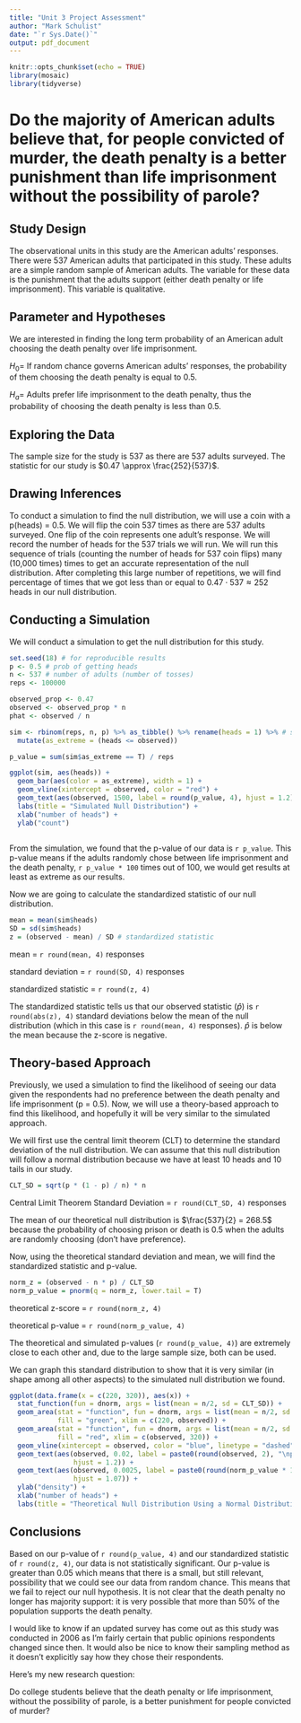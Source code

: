 ```yaml
---
title: "Unit 3 Project Assessment"
author: "Mark Schulist"
date: "`r Sys.Date()`"
output: pdf_document
---
```


```r
knitr::opts_chunk$set(echo = TRUE)
library(mosaic)
library(tidyverse)
```

# Do the majority of American adults believe that, for people convicted of murder, the death penalty is a better punishment than life imprisonment without the possibility of parole?

## Study Design

The observational units in this study are the American adults' responses. There were 537 American adults that participated in this study. These adults are a simple random sample of American adults. The variable for these data is the punishment that the adults support (either death penalty or life imprisonment). This variable is qualitative.

## Parameter and Hypotheses

We are interested in finding the long term probability of an American adult choosing the death penalty over life imprisonment.

$H_0 =$ If random chance governs American adults' responses, the probability of them choosing the death penalty is equal to 0.5.

$H_a =$ Adults prefer life imprisonment to the death penalty, thus the probability of choosing the death penalty is less than 0.5.

```{=tex}
\begin{align*}
H_0{:\hspace{0.2cm}} p = 0.5 \\
H_a{:\hspace{0.2cm}} p < 0.5
\end{align*}
```
## Exploring the Data

The sample size for the study is 537 as there are 537 adults surveyed. The statistic for our study is $0.47 \approx \frac{252}{537}$.

## Drawing Inferences

To conduct a simulation to find the null distribution, we will use a coin with a p(heads) = 0.5. We will flip the coin 537 times as there are 537 adults surveyed. One flip of the coin represents one adult's response. We will record the number of heads for the 537 trials we will run. We will run this sequence of trials (counting the number of heads for 537 coin flips) many (10,000 times) times to get an accurate representation of the null distribution. After completing this large number of repetitions, we will find percentage of times that we got less than or equal to $0.47 \cdot 537 \approx 252$ heads in our null distribution.

## Conducting a Simulation

We will conduct a simulation to get the null distribution for this study.

```r
set.seed(18) # for reproducible results
p <- 0.5 # prob of getting heads
n <- 537 # number of adults (number of tosses)
reps <- 100000

observed_prop <- 0.47
observed <- observed_prop * n
phat <- observed / n

sim <- rbinom(reps, n, p) %>% as_tibble() %>% rename(heads = 1) %>% # simulation
  mutate(as_extreme = (heads <= observed))

p_value = sum(sim$as_extreme == T) / reps

ggplot(sim, aes(heads)) +
  geom_bar(aes(color = as_extreme), width = 1) +
  geom_vline(xintercept = observed, color = "red") +
  geom_text(aes(observed, 1500, label = round(p_value, 4), hjust = 1.2)) +
  labs(title = "Simulated Null Distribution") + 
  xlab("number of heads") + 
  ylab("count")
  
```

From the simulation, we found that the p-value of our data is `r p_value`. This p-value means if the adults randomly chose between life imprisonment and the death penalty, `r p_value * 100` times out of 100, we would get results at least as extreme as our results.

Now we are going to calculate the standardized statistic of our null distribution.

```r
mean = mean(sim$heads)
SD = sd(sim$heads)
z = (observed - mean) / SD # standardized statistic
```

mean = `r round(mean, 4)` responses

standard deviation = `r round(SD, 4)` responses

standardized statistic = `r round(z, 4)`

The standardized statistic tells us that our observed statistic ($\hat{p}$) is `r round(abs(z), 4)` standard deviations below the mean of the null distribution (which in this case is `r round(mean, 4)` responses). $\hat{p}$ is below the mean because the z-score is negative.

## Theory-based Approach

Previously, we used a simulation to find the likelihood of seeing our data given the respondents had no preference between the death penalty and life imprisonment (p = 0.5). Now, we will use a theory-based approach to find this likelihood, and hopefully it will be very similar to the simulated approach.

We will first use the central limit theorem (CLT) to determine the standard deviation of the null distribution. We can assume that this null distribution will follow a normal distribution because we have at least 10 heads and 10 tails in our study.

```{=tex}
\begin{gather*}
\text{Standard Deviation} = \sqrt{\frac{p(1-p)}{n}} \\
n = \text{sample size}, \text{ } p = \text{long-run probability}
\end{gather*}
```
```r
CLT_SD = sqrt(p * (1 - p) / n) * n
```

Central Limit Theorem Standard Deviation = `r round(CLT_SD, 4)` responses

The mean of our theoretical null distribution is $\frac{537}{2} = 268.5$ because the probability of choosing prison or death is 0.5 when the adults are randomly choosing (don't have preference).

Now, using the theoretical standard deviation and mean, we will find the standardized statistic and p-value.

```r
norm_z = (observed - n * p) / CLT_SD
norm_p_value = pnorm(q = norm_z, lower.tail = T)
```

theoretical z-score = `r round(norm_z, 4)`

theoretical p-value = `r round(norm_p_value, 4)`

The theoretical and simulated p-values (`r round(p_value, 4)`) are extremely close to each other and, due to the large sample size, both can be used.

We can graph this standard distribution to show that it is very similar (in shape among all other aspects) to the simulated null distribution we found.

\newpage

```r
ggplot(data.frame(x = c(220, 320)), aes(x)) +
  stat_function(fun = dnorm, args = list(mean = n/2, sd = CLT_SD)) +
  geom_area(stat = "function", fun = dnorm, args = list(mean = n/2, sd = CLT_SD), 
            fill = "green", xlim = c(220, observed)) +
  geom_area(stat = "function", fun = dnorm, args = list(mean = n/2, sd = CLT_SD), 
            fill = "red", xlim = c(observed, 320)) +
  geom_vline(xintercept = observed, color = "blue", linetype = "dashed") +
  geom_text(aes(observed, 0.02, label = paste0(round(observed, 2), "\npeople"), 
                hjust = 1.2)) +
  geom_text(aes(observed, 0.0025, label = paste0(round(norm_p_value * 100, 3), "%"), 
                hjust = 1.07)) +
  ylab("density") +
  xlab("number of heads") +
  labs(title = "Theoretical Null Distribution Using a Normal Distribution")
```

## Conclusions

Based on our p-value of `r round(p_value, 4)` and our standardized statistic of `r round(z, 4)`, our data is not statistically significant. Our p-value is greater than 0.05 which means that there is a small, but still relevant, possibility that we could see our data from random chance. This means that we fail to reject our null hypothesis. It is not clear that the death penalty no longer has majority support: it is very possible that more than 50% of the population supports the death penalty.

I would like to know if an updated survey has come out as this study was conducted in 2006 as I'm fairly certain that public opinions respondents changed since then. It would also be nice to know their sampling method as it doesn't explicitly say how they chose their respondents.

Here's my new research question:

Do college students believe that the death penalty or life imprisonment, without the possibility of parole, is a better punishment for people convicted of murder?

<!-- drive_upload("unit_3_project.pdf", as_dribble("https://drive.google.com/drive/folders/1IT5yl9Obwbn5G5__GNexlsq2AlifeXcI"), overwrite = T) -->
